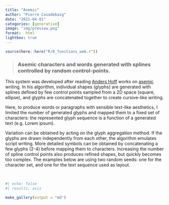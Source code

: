 ```yaml
---
title: "Asemic"
author: "Pierre Casadebaig"
date: "2021-04-01"
categories: [generative]
image: "img/preview.png"
format:  html
lightbox: true
---
```


```r
source(here::here("R/0_functions_web.r"))
```


> ### Asemic characters and words generated with splines controlled by random control-points.

This system was developed after reading [Anders Hoff](https://inconvergent.net/generative/sand-glyphs/) works on  [asemic](https://en.wikipedia.org/wiki/Asemic_writing) writing. In his algorithm, individual shapes (glyphs) are generated with splines defined by few control points sampled from a 2D space (square, ellipse), and glyphs are concatenated together to create cursive-like writing.

Here, to produce words or paragraphs with sensible text-like aesthetics, I limited the number of generated glyphs and mapped them to a fixed set of characters: the represented glyph sequence is a function of a generated text (e.g. Lorem ipsum).

Variation can be obtained by acting on the glyph aggregation method. If the glyphs are drawn independently from each other, the algorithm emulates script writing. More detailed symbols can be obtained by concatenating a few glyphs (2-4) before mapping them to characters. Increasing the number of spline control points also produces refined shapes, but quickly becomes too complex. The examples below are using two random seeds: one for the character set, and one for the text sequence used as layout.

<br>

::: {.column-body-outset .gallery-grid}
```r
#| echo: false
#| results: asis

make_gallery(output = "md")

```
::: 




